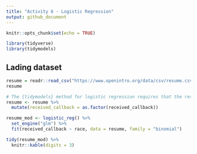 ```yaml
---
title: "Activity 6 - Logistic Regression"
output: github_document
---
```


```r
knitr::opts_chunk$set(echo = TRUE)
```


```r
library(tidyverse)
library(tidymodels)
```


## Lading dataset
```r
resume = readr::read_csv("https://www.openintro.org/data/csv/resume.csv")
resume
```



```r
# The {tidymodels} method for logistic regression requires that the response be a factor variable
resume <- resume %>% 
  mutate(received_callback = as.factor(received_callback))

resume_mod <- logistic_reg() %>%
  set_engine("glm") %>%
  fit(received_callback ~ race, data = resume, family = "binomial")

tidy(resume_mod) %>% 
  knitr::kable(digits = 3)
```

